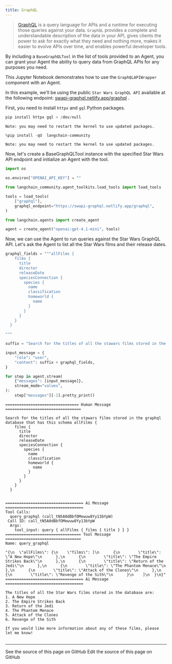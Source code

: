 ```yaml
---
title: GraphQL
---
```


>[GraphQL](https://graphql.org/) is a query language for APIs and a runtime for executing those queries against your data. `GraphQL` provides a complete and understandable description of the data in your API, gives clients the power to ask for exactly what they need and nothing more, makes it easier to evolve APIs over time, and enables powerful developer tools.

By including a `BaseGraphQLTool` in the list of tools provided to an Agent, you can grant your Agent the ability to query data from GraphQL APIs for any purposes you need.

This Jupyter Notebook demonstrates how to use the `GraphQLAPIWrapper` component with an Agent.

In this example, we'll be using the public `Star Wars GraphQL API` available at the following endpoint: [swapi-graphql.netlify.app/graphql](https://swapi-graphql.netlify.app/graphql) .

First, you need to install `httpx` and `gql` Python packages.

```python
pip install httpx gql > /dev/null
```

```output
Note: you may need to restart the kernel to use updated packages.
```

```python
%pip install -qU  langchain-community
```

```output
Note: you may need to restart the kernel to use updated packages.
```

Now, let's create a BaseGraphQLTool instance with the specified Star Wars API endpoint and initialize an Agent with the tool.

```python
import os

os.environ["OPENAI_API_KEY"] = ""
```

```python
from langchain_community.agent_toolkits.load_tools import load_tools

tools = load_tools(
    ["graphql"],
    graphql_endpoint="https://swapi-graphql.netlify.app/graphql",
)
```

```python
from langchain.agents import create_agent

agent = create_agent("openai:gpt-4.1-mini", tools)
```

Now, we can use the Agent to run queries against the Star Wars GraphQL API. Let's ask the Agent to list all the Star Wars films and their release dates.

```python
graphql_fields = """allFilms {
    films {
      title
      director
      releaseDate
      speciesConnection {
        species {
          name
          classification
          homeworld {
            name
          }
        }
      }
    }
  }

"""

suffix = "Search for the titles of all the stawars films stored in the graphql database that has this schema "

input_message = {
    "role": "user",
    "content": suffix + graphql_fields,
}

for step in agent.stream(
    {"messages": [input_message]},
    stream_mode="values",
):
    step["messages"][-1].pretty_print()
```

```output
================================ Human Message =================================

Search for the titles of all the stawars films stored in the graphql database that has this schema allFilms {
    films {
      title
      director
      releaseDate
      speciesConnection {
        species {
          name
          classification
          homeworld {
            name
          }
        }
      }
    }
  }


================================== Ai Message ==================================
Tool Calls:
  query_graphql (call_tN5A0dBbfOMewuw8Yy13bYpW)
 Call ID: call_tN5A0dBbfOMewuw8Yy13bYpW
  Args:
    tool_input: query { allFilms { films { title } } }
================================= Tool Message =================================
Name: query_graphql

"{\n  \"allFilms\": {\n    \"films\": [\n      {\n        \"title\": \"A New Hope\"\n      },\n      {\n        \"title\": \"The Empire Strikes Back\"\n      },\n      {\n        \"title\": \"Return of the Jedi\"\n      },\n      {\n        \"title\": \"The Phantom Menace\"\n      },\n      {\n        \"title\": \"Attack of the Clones\"\n      },\n      {\n        \"title\": \"Revenge of the Sith\"\n      }\n    ]\n  }\n}"
================================== Ai Message ==================================

The titles of all the Star Wars films stored in the database are:
1. A New Hope
2. The Empire Strikes Back
3. Return of the Jedi
4. The Phantom Menace
5. Attack of the Clones
6. Revenge of the Sith

If you would like more information about any of these films, please let me know!
```

```python

```

---

<CardGroup cols={2}>
  <Card title="View Source" icon="eye" href="https://github.com/langchain-ai/docs/blob/main/src/oss/python/integrations/tools/graphql.mdx">
    See the source of this page on GitHub
  </Card>
  <Card title="Edit Source" icon="pen-to-square" href="https://github.com/langchain-ai/docs/edit/main/src/oss/python/integrations/tools/graphql.mdx">
    Edit the source of this page on GitHub
  </Card>
</CardGroup>

